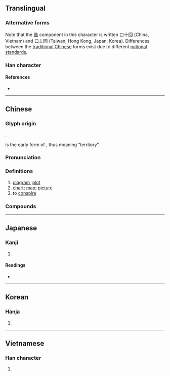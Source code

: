 {{character info/new}}
{{character info/new|0x2f84b}}
{{also|圗|図|图}}
==Translingual==
{{Han simplified forms|圖|図|图}}

===Alternative forms===
Note that the [[啚]] component in this character is written 口十回 (China, Vietnam) and 口丄回 (Taiwan, Hong Kong, Japan, Korea). Differences between the [[wikipedia:traditional Chinese|traditional Chinese]] forms exist due to different [[:wikipedia:zh:國字標準字體|national standards]].

===Han character===
{{Han char|rn=31|rad=囗|as=11|sn=14|four=60600|canj=WRJW,WRYW|ids=⿴囗啚}}

====References====
* {{Han ref|kx=0220.180|dkj=04832|dj=0452.110|hdz=10725.060|uh=5716|ud=22294|bh=B9CF|bd=47567}}

----

==Chinese==
{{zh-forms|s=图|alt=圗}}

===Glyph origin===
{{Han etyl}}
{{Han compound|囗|啚|t1=walled city|ls=ic}}.

{{lang|zh|啚}} is the early form of {{och-l|鄙|remote areas}}, thus meaning “territory”.

===Pronunciation===
{{zh-pron
|m=tú
|c=tou4
|h=pfs=thù
|mn=tô͘
|w=3du
|ma=y
|mc=y
|oc=y
|cat=n,v
}}

===Definitions===
{{zh-hanzi}}

# [[diagram]], [[plot]]
# [[chart]]; [[map]]; [[picture]]
# to [[conspire]]

===Compounds===
{{zh-der|三才圖會|不圖|乾圖|井柱狀圖|企圖|伯圖|佛圖|佛圖戶|佛圖澄|側視圖|側面圖|八卦圖|八陣圖|兵要圖|冀圖|初秋圖|制圖|剖視圖|剖面圖|力圖|力圖上進|勵精圖治|包龍圖|博古圖錄|原圖卡|厲精圖治|呼圖克圖|哈拉庫圖|唯利是圖|圖乙|圖例|圖們江|圖像|圖利|圖南|圖報|圖存|圖害|圖寫|圖工|圖度|圖形|圖形分析|圖控軟體|圖文|圖文並茂|圖文傳播|圖書|圖書分類|圖書室|圖書目錄|圖書禮券|圖書編目|圖書館|圖書館學|圖書館週|圖板|圖案|圖案畫|圖樣|圖為不軌|圖片|圖版|圖畫|圖畫文字|圖畫書|圖真|圖示|圖窮匕現|圖窮匕見|圖籍|圖籙|圖紋|圖紙|圖緯|圖繪|圖表|圖解|圖記|圖說|圖謀|圖謀不軌|圖譜|圖讖|圖象|圖財害命|圖財致命|圖資系統|圖賴|圖釘|圖錄|圖鑑|圖章|圖騰|地圖|地籍圖|培芮圖|壯圖|大展宏圖|大展鴻圖|天氣圖|太極圖|太極圖說|失圖|奮發圖強|妄圖|宏圖|宵旰圖治|密點地圖|專利地圖|工作圖|工業用圖|左圖右史|巴圖|巴圖爾|巴圖魯|希圖|平面圖|幾何圖形|幾何圖案|張瑞圖|後圖|心電圖|心音圖|恰克圖|悼心失圖|惟利是圖|意圖|感恩圖報|應圖受籙|應籙受圖|戴罪圖功|所圖不軌|手寫繪圖|打圖書|拼圖|按圖索驥|捨身圖報|掛圖|推背圖|描圖|插圖|握圖臨宇|攬勝圖|救亡圖存|方框圖|方言地圖|昌圖縣|易圖明辨|星圖|春宮圖|春牛圖|晒圖|普通地圖|暗射地圖|有利可圖|朝不圖夕|木圖|柏拉圖|桃源圖|框圖|條形圖|棄舊圖新|棄過圖新|構圖|橡皮圖章|檢驗圖|次數線圖|歷史線圖|河不出圖|河圖|河圖洛書|流程圖|浮圖|海國圖志|海圖|消寒圖|深圖遠慮|滋蔓難圖|潛圖問鼎|無利可圖|版圖|班圖族|璇璣圖|璿圖|略圖|異圖|畫圖|畫圖器|畫地成圖|畫影圖形|發憤圖強|白澤圖|百壽圖|百子圖|百美圖|百諫圖|皇圖|益智圖|盡心圖報|看圖說話|示意圖|祕戲圖|視圖|程序圖|空間圖形|窺圖|立體圖形|立體地圖|筆陣圖|筋電圖|系統圖|統計圖|統計地圖|統計製圖|綠圖|維新圖強|線圖譜|縮圖|縮圖器|繪圖|繪圖儀|繪圖板|翻然改圖|考古圖|肌電圖|腦電圖|良圖|草圖|藍圖|虧圖|行樂圖|衛星雲圖|製圖|製圖尺|製圖板|製圖桌|西雅圖|要圖|設計圖|試圖|謀圖不軌|謀王圖霸|貝拉圖|負圖之托|貪名圖利|貪圖|貼紙圖案|賴圖|走勢圖|輿圖|透視圖|連環圖畫|遠圖長慮|鄂圖第一|長條圖|陞官圖|陣圖|雄圖|電腦繪圖|霸圖|頂輩宗圖|馬圖|魚鱗圖冊|鴻圖|鴻圖大展|鵬圖|龍圖|龍圖公案}}

{{zh-cat|Elementary}}

----

==Japanese==
{{ja-kanji forms|図|圖}}

===Kanji===
{{ja-kanji|grade=|rs=囗11|style=ky|shin=図}}

# {{defn|lang=ja|sort=囗11}}

====Readings====
* {{ja-readings|on=[[と]] (to), [[ず]] (zu)|kun=[[はかる]] (hakaru)|nanori=}}

----

==Korean==

===Hanja===
{{ko-hanja|hangeul=도|mr=to|eumhun=그림|ehrv=geurim|ehmr=kŭrim|ehy=kūlim}}

# {{defn|lang=ko|sort=囗11}}

----

==Vietnamese==

===Han character===
{{vi-hantu|[[đồ]]|rs=囗11}}

# {{defn|lang=vi|sort=囗11}}